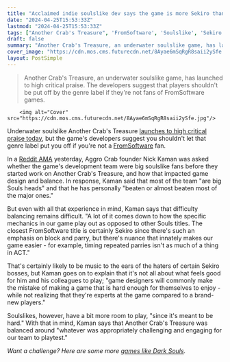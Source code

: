 ```yaml
---
title: "Acclaimed indie soulslike dev says the game is more Sekiro than Dark Souls, but you don't have to worry about massive parry chains"
date: "2024-04-25T15:53:33Z"
lastmod: "2024-04-25T15:53:33Z"
tags: ["Another Crab's Treasure", 'FromSoftware', 'Soulslike', 'Sekiro', 'Dark Souls']
draft: false
summary: "Another Crab's Treasure, an underwater soulslike game, has launched to high critical praise. The developers suggest that players shouldn't be put off by the genre label if they're not fans of FromSoftware games."
cover_image: "https://cdn.mos.cms.futurecdn.net/8Ayae6mSqRgR8saii2ySfe.jpg" 
layout: PostSimple
---
```

> Another Crab's Treasure, an underwater soulslike game, has launched to high critical praise. The developers suggest that players shouldn't be put off by the genre label if they're not fans of FromSoftware games.


        <img alt="Cover" src="https://cdn.mos.cms.futurecdn.net/8Ayae6mSqRgR8saii2ySfe.jpg"/>
        
Underwater soulslike Another Crab's Treasure [launches to high critical praise today](https://www.gamesradar.com/games/action-rpg/after-getting-robbed-3-times-during-development-devs-behind-bizarre-crab-soulslike-are-shell-shocked-by-stellar-reviews-chat-is-this-real/), but the game's developers suggest you shouldn't let that genre label put you off if you're not a [FromSoftware](https://www.gamesradar.com/uk/tag/fromsoftware/) fan.

In a [Reddit AMA](https://www.reddit.com/r/NintendoSwitch/comments/1cc4pmo/comment/l12vru3/) yesterday, Aggro Crab founder Nick Kaman was asked whether the game's development team were big soulslike fans before they started work on Another Crab's Treasure, and how that impacted game design and balance. In response, Kaman said that most of the team "are big Souls heads" and that he has personally "beaten or almost beaten most of the major ones."

But even with all that experience in mind, Kaman says that difficulty balancing remains difficult. "A lot of it comes down to how the specific mechanics in our game play out as opposed to other Souls titles. The closest FromSoftware title is certainly Sekiro since there's such an emphasis on block and parry, but there's nuance that innately makes our game easier - for example, timing repeated parries isn't as much of a thing in ACT."

That's certainly likely to be music to the ears of the haters of certain Sekiro bosses, but Kaman goes on to explain that it's not all about what feels good for him and his colleagues to play; "game designers will commonly make the mistake of making a game that is hard enough for themselves to enjoy - while not realizing that they're experts at the game compared to a brand-new players."

Soulslikes, however, have a bit more room to play, "since it's meant to be hard." With that in mind, Kaman says that Another Crab's Treasure was balanced around "whatever was appropriately challenging and engaging for our team to playtest."

*Want a challenge? Here are some more *[<em>games like Dark Souls</em>](https://www.gamesradar.com/games-like-dark-souls/)*.*
        